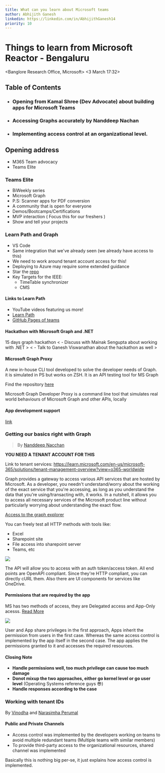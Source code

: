 ```yaml
---
title: What can you learn about Microsoft teams
author: Abhijith Ganesh
linkedin: https://linkedin.com/in/AbhijithGanesh14
priority: 10
---
```


# Things to learn from Microsoft Reactor - Bengaluru 

<Banglore Research Office, Microsoft>
<3 March 17:32>

## Table of Contents
 - ### Opening from Kamal Shree (Dev Advocate) about building apps for Microsoft Teams
 - ### Accessing Graphs accurately by Nanddeep Nachan
 - ### Implementing access control at an organizational level.
 

## Opening address
- M365 Team advocacy
- Teams Elite

### Teams Elite
 - BiWeekly series
 - Microsoft Graph
 - P.S: Scanner apps for PDF conversion
 - A community that is open for everyone
 - Demos/Bootcamps/Certifications
 - MVP interaction ( Focus this for our freshers )
 - Show and tell your projects
 
### Learn Path and Graph
 - VS Code
 - Same integration that we've already seen (we already have access to this) 
 - We need to work around tenant account access for this!
 - Deploying to Azure may require some extended guidance
 - Star the [repo](https://microsoft.github.io/app-camp)
 - Key Targets for the IEEE:   
    - TimeTable synchronizer
    - CMS

#### Links to Learn Path
 - YouTube videos featuring us more!
 - [Learn Path](https://aka.ms/M365-teams-toolkit-vsc)
 - [GitHub Pages of teams](microsoft.github.io/app-camp)

#### Hackathon with Microsoft Graph and .NET

15 days graph hackathon
<Attach image here>
< - Discuss with Mainak Sengupta about working with .NET >
< - Talk to Ganesh Viswanathan about the hackathon as well >


#### Microsoft Graph Proxy

 A new in-house CLI tool developed to solve the developer needs of Graph. it is simulated in PS but works on ZSH. It is an API testing tool for MS Graph
 
 Find the repository [here](https://github.com/microsoftgraph/msgraph-developer-proxy)
 
 Microsoft Graph Developer Proxy is a command line tool that simulates real world behaviours of Microsoft Graph and other APIs, locally
 
 
#### App development support
[link](https://forms.office.com/Pages/ResponsePage.aspx?id=v4j5cvGGr0GRqy180BHbR0ktYAUCTtVIvJkJdFsfkalUOFA1WlBJMVJURFBXUkk1SDlPN08zMEJEWC4u)


### Getting our basics right with Graph

 > By [Nanddeep Nacchan](https://www.linkedin.com/in/nanddeepnachan/)
 
**YOU NEED A TENANT ACCOUNT FOR THIS**

Link to tenant services: https://learn.microsoft.com/en-us/microsoft-365/solutions/tenant-management-overview?view=o365-worldwide

Graph provides a gateway to access various API services that are hosted by Microsoft. As a developer, you needn't understand/worry about the working of the exact service that you're accessing, as long as you understand the data that you're using/transacting with, it works. In a nutshell, it allows you to access all necessary services of the Microsoft product line without particularly worrying about understanding the exact flow.

[Access to the graph explorer](https://aka.ms/ge)

You can freely test all HTTP methods with tools like:
 - Excel
 - Sharepoint site
 - File access into sharepoint server
 - Teams, etc
 
 
 <img src="https://learn.microsoft.com/en-us/training/m365-developer/msgraph-intro-overview/media/4-graph-explorer.png"/>
 
 
 The API will allow you to access with an auth token/access token. All end points are OpenAPI compliant. Since they're HTTP compliant, you can directly cURL them. Also there are UI components for services like OneDrive.
 
#### Permissions that are required by the app


MS has two methods of access, they are Delegated access and App-Only acesss. 
[Read More](https://learn.microsoft.com/graph/permission-overview)

<img src="https://learn.microsoft.com/en-us/graph/images/auth-v2/app-privileges-illustration.png">

User and App share privileges in the first approach, Apps inherit the permission from users in the first case. Whereas the same access control is implemented by the app itself in the second case. The app applies the permissions granted to it and accesses the required resources.

#### Closing Note
- **Handle permissions well, too much privilege can cause too much damage**
- **Donot mixup the two approaches, either go kernel level or go user level** (Operating Systems reference guys 😎)
- **Handle responses according to the case**


### Working with tenant IDs

By [Vinodha]() and [Narasimha Perumal](https://www.linkedin.com/in/narasimaperumal)


#### Public and Private Channels

- Access control was implemented by the developers working on teams to avoid multiple redundant teams (Multiple teams with similar members)
- To provide third-party access to the organizational resources, shared channel was implemented

Basically this is nothing big per-se, it just explains how access control is implemented.


